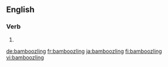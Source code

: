 
==English==

===Verb===
{{head|en|present participle}}

# {{present participle of|bamboozle|lang=en|nocat=1}}

[[de:bamboozling]]
[[fr:bamboozling]]
[[ja:bamboozling]]
[[fi:bamboozling]]
[[vi:bamboozling]]